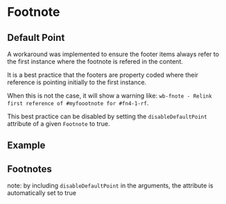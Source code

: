 

<Meta title="Components/Footnote/DefaultPoint" component={FootnoteLink} />

# Footnote

## Default Point

A workaround was implemented to ensure the footer items always refer to the first instance where the footnote is refered in the content.

It is a best practice that the footers are property coded where their reference is pointing initially to the first instance.

When this is not the case, it will show a warning like: `wb-fnote - Relink first reference of #myfoootnote for #fn4-1-rf`.

This best practice can be disabled by setting the `disableDefaultPoint` attribute of a given `Footnote` to true.

## Example

<Canvas>
  <span>
    <aside class="wb-fnote" role="note">
      <h2 id="fn">Footnotes</h2>
      <dl>
        <FootnoteSection.Footnote
          children="This is a foot"
          value="1"
          disableDefaultPoint
        />
      </dl>
    </aside>
  </span>
</Canvas>

note: by including `disableDefaultPoint` in the arguments, the attribute is automatically
set to true
